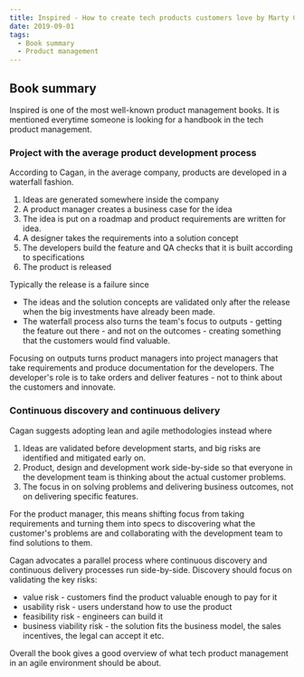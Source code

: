 ```yaml
---
title: Inspired - How to create tech products customers love by Marty Cagan
date: 2019-09-01
tags:
  - Book summary
  - Product management
---
```


## Book summary

Inspired is one of the most well-known product management books. It is mentioned everytime someone is looking for a handbook in the tech product management.

### Project with the average product development process
According to Cagan, in the average company, products are developed in a waterfall fashion. 
1. Ideas are generated somewhere inside the company
2. A product manager creates a business case for the idea
3. The idea is put on a roadmap and product requirements are written for idea.
4. A designer takes the requirements into a solution concept
5. The developers build the feature and QA checks that it is built according to specifications
6. The product is released

Typically the release is a failure since 
- The ideas and the solution concepts are validated only after the release when the big investments have already been made.
- The waterfall process also turns the team's focus to outputs - getting the feature out there - and not on the outcomes - creating something that the customers would find valuable. 

Focusing on outputs turns product managers into project managers that take requirements and produce documentation for the developers. The developer's role is to take orders and deliver features - not to think about the customers and innovate. 

### Continuous discovery and continuous delivery

Cagan suggests adopting lean and agile methodologies instead where
1. Ideas are validated before development starts, and big risks are identified and mitigated early on. 
2. Product, design and development work side-by-side so that everyone in the development team is thinking about the actual customer problems.
3. The focus in on solving problems and delivering business outcomes, not on delivering specific features.

For the product manager, this means shifting focus from taking requirements and turning them into specs to discovering what the customer's problems are and collaborating with the development team to find solutions to them. 

Cagan advocates a parallel process where continuous discovery and continuous delivery processes run side-by-side. Discovery should focus on validating the key risks:
- value risk - customers find the product valuable enough to pay for it
- usability risk - users understand how to use the product
- feasibility risk - engineers can build it
- business viability risk - the solution fits the business model, the sales incentives, the legal can accept it etc.

Overall the book gives a good overview of what tech product management in an agile environment should be about.


